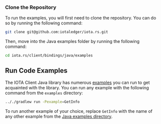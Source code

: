 ### Clone the Repository

To run the examples, you will first need to clone the repository. You can do so by running the following command:

```bash
git clone git@github.com:iotaledger/iota.rs.git
```

Then, move into the Java examples folder by running the following command:

```bash
cd iota.rs/client/bindings/java/examples
```

## Run Code Examples

The IOTA Client Java library has numerous [examples](https://github.com/iotaledger/iota.rs/tree/develop/client/bindings/java/examples/src)
you can run to get acquainted with the library. You can run any example with the following
command from the `examples` directory:

```bash
.././gradlew run -Pexample=GetInfo
```

To run another example of your choice, replace `GetInfo` with the name of any other example from the [Java examples directory](https://github.com/iotaledger/iota.rs/tree/develop/bindings/java/examples/src).